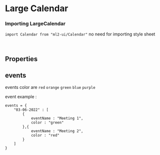
# Large Calendar

### Importing LargeCalendar

`import Calendar from "ml2-ui/Calendar"`
no need for importing style sheet

<Story id="calendar-large-calender--large-calendar" />
<br />

## Properties

<ArgsTable />

## events

events color are `red` `orange` `green` `blue` `purple`

event example :

    events = {
        "03-06-2022" : [
            {
                eventName : "Meeting 1",
                color : "green"
            },{
                eventName : "Meeting 2",
                color : "red"
            }
        ]
    }
